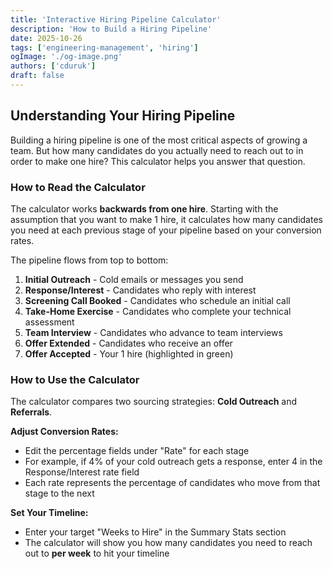 ```yaml
---
title: 'Interactive Hiring Pipeline Calculator'
description: 'How to Build a Hiring Pipeline'
date: 2025-10-26
tags: ['engineering-management', 'hiring']
ogImage: './og-image.png'
authors: ['cduruk']
draft: false
---
```



## Understanding Your Hiring Pipeline

Building a hiring pipeline is one of the most critical aspects of growing a team. But how many candidates do you actually need to reach out to in order to make one hire? This calculator helps you answer that question.

### How to Read the Calculator

The calculator works **backwards from one hire**. Starting with the assumption that you want to make 1 hire, it calculates how many candidates you need at each previous stage of your pipeline based on your conversion rates.

The pipeline flows from top to bottom:
1. **Initial Outreach** - Cold emails or messages you send
2. **Response/Interest** - Candidates who reply with interest
3. **Screening Call Booked** - Candidates who schedule an initial call
4. **Take-Home Exercise** - Candidates who complete your technical assessment
5. **Team Interview** - Candidates who advance to team interviews
6. **Offer Extended** - Candidates who receive an offer
7. **Offer Accepted** - Your 1 hire (highlighted in green)

### How to Use the Calculator

The calculator compares two sourcing strategies: **Cold Outreach** and **Referrals**.

**Adjust Conversion Rates:**
- Edit the percentage fields under "Rate" for each stage
- For example, if 4% of your cold outreach gets a response, enter 4 in the Response/Interest rate field
- Each rate represents the percentage of candidates who move from that stage to the next

**Set Your Timeline:**
- Enter your target "Weeks to Hire" in the Summary Stats section
- The calculator will show you how many candidates you need to reach out to **per week** to hit your timeline

<div class="not-prose w-full">
  <PipelineCalculator client:load />
</div>


